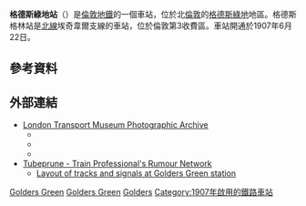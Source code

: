 {{Infobox London station|symbol=underground
| name        = 格德斯綠地<br />Golders Green 
| image_name  = Golders Green stn building.JPG
| caption     = 
| latitude    = 51.572
| longitude   = -0.194
| manager     = [[倫敦地鐵|倫敦地鐵]] 
| fare_zone   = 3 
| locale      = [[格德斯綠地|格德斯綠地]] 
| borough     = [[巴尼特區|巴尼特區]] 
| tubecode    = ZGG 
| years1      = 1907 
| years2      = 1923 
| events1     = 開通 (CCE&HR) 
| events2     = 改為中間站 (CCE&HR)
| platforms   = 5 
| tracks      = 3 
<!--| tubeexits06 = 6.718
| tubeexits07 = {{increase}} 7.642
| tubeexits08 = {{increase}} 7.670 
| tubeexits09 = {{increase}} 7.898 -->
| access      = yes 
| access_note = <ref>{{citation step free tube map}}</ref>
}}
'''格德斯綠地站'''（{{lang-en|Golders Green tube station}}）是[[倫敦地鐵|倫敦地鐵]]的一個車站，位於北[[倫敦|倫敦]]的[[格德斯綠地|格德斯綠地]]地區。格德斯格林站是[[北線|北線]]埃奇韋爾支線的車站，位於倫敦第3收費區。車站開通於1907年6月22日。
==參考資料==
{{Reflist}}
==外部連結==
{{commons category|Golders Green tube station}}
* [http://www.ltmcollection.org/photos/index.html London Transport Museum Photographic Archive] {{Wayback|url=http://www.ltmcollection.org/photos/index.html |date=20160303203920 }}
** {{ltmcollection|41/998441.jpg|Station exterior, 1907}}
** {{ltmcollection|s2/i00005s2.jpg|Golders Green platforms with 1906/07 End Gate stock train, 1911}}
** {{ltmcollection|25/9911825.jpg|High angle view of station, 1923}}
* [http://www.trainweb.org/tubeprune/index.htm Tubeprune - Train Professional's Rumour Network] {{Wayback|url=http://www.trainweb.org/tubeprune/index.htm |date=20210211160740 }}
** [http://www.trainweb.org/tubeprune/Golders%20Green-lgg5-5.gif Layout of tracks and signals at Golders Green station] {{Wayback|url=http://www.trainweb.org/tubeprune/Golders%20Green-lgg5-5.gif |date=20200802140247 }}

{{倫敦地鐵北線}}

[[Category:北線車站|Golders Green]]
[[Category:巴尼特區鐵路車站|Golders Green]]
[[Category:倫敦通宵地鐵車站|Golders]]
[[Category:1907年啟用的鐵路車站|Category:1907年啟用的鐵路車站]]